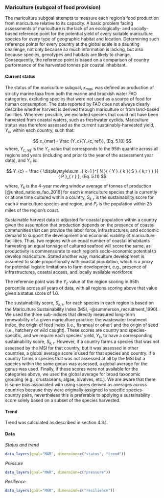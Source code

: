 ### Mariculture (subgoal of food provision)

The mariculture subgoal attempts to measure each region's food production from mariculture relative to its capacity. A basic problem facing assessments of mariculture is the lack of an ecologically- and socially-based reference point for the potential yield of every suitable mariculture species for every type of geographic habitat and location. Determining such reference points for every country at the global scale is a daunting challenge, not only because so much information is lacking, but also because species, genotypes and habitats are likely to change. Consequently, the reference point is based on a comparison of country performance of the harvested tonnes per coastal inhabitant. 


#### Current status
The status of the mariculture subgoal, $x_{mar}$, was defined as production of strictly marine taxa from both the marine and brackish water FAO categories, excluding species that were not used as a source of food for human consumption. The data reported by FAO does not always clearly describe whether harvest is derived through mariculture or from land-based facilities. Wherever possible, we excluded species that could not have been harvested from coastal waters, such as freshwater cyclids. Mariculture status was therefore assessed as the current sustainably-harvested yield, $Y_{c}$, within each country, such that:

$$
x_{mar}= \frac {Y_c}{Y_{c, ref}},   (Eq. 5.10)
$$
where, $Y_{c,ref}$ is the $Y_c$ value that corresponds to the 95th quantile across all regions and years (including and prior to the year of the assessment year data), and $Y_c$ is: 

$$
Y_{c}  = \frac { \displaystyle\sum _{ k=1 }^{ N }{ { Y }_{ k }{ S }_{ k,r } }  }{ { P }_{ r } }, (Eq. 5.11)
$$


where, $Y_{k}$ is the 4-year moving window average of tonnes of production [@united_nations_fao_2016] for each ${k}$ mariculture species that is currently or at one time cultured within a country, $S_{k,r}$ is the sustainability score for each $k$ mariculture species and region, and $P_{r}$ is the population within 25 miles of the region's coast.

Sustainable harvest data is adjusted for coastal population within a country given the assumption that production depends on the presence of coastal communities that can provide the labor force, infrastructures, and economic demand to support the development and economic viability of mariculture facilities. Thus, two regions with an equal number of coastal inhabitants harvesting an equal tonnage of cultured seafood will score the same, as productivity is commensurate to each region’s socio-economic potential to develop mariculture. Stated another way, mariculture development is assumed to scale proportionally with coastal population, which is a proxy for potential logistic limitations to farm development, e.g., presence of infrastructures, coastal access, and locally available workforce. 

The reference point was the $Y_c$ value of the region scoring in 95th percentile across all years of data, with all regions scoring above that value given a status score of 1.0.

The sustainability score, $S_{k,r}$, for each species in each region is based on the Mariculture Sustainability Index (MSI, -@summerson_recruitment_1990). We used the three sub-indices that directly measured long-term renewability of a given mariculture practice: the wastewater treatment index, the origin of feed index (i.e., fishmeal or other) and the origin of seed (i.e., hatchery or wild caught). These scores are country and species-specific, and we require each species’ yield, $Y_{k}$, to have a corresponding sustainability score, $S_{k,r}$. However, if a country farms a species that was not assessed by the MSI for that country, but it was assessed in other countries, a global average score is used for that species and country. If a country farms a species that was not assessed at all by the MSI but a species within the same genus was assessed, a global average for the genus was used. Finally, if these scores were not available for the categories above, we used the global average for broad taxonomic grouping (e.g., crustaceans, algae, bivalves, etc.). We are aware that there is some bias associated with using scores derived as averages across countries because they were originally assigned to specific species-country pairs, nevertheless this is preferable to applying a sustainability score solely based on a subset of the species harvested.

#### Trend
Trend was calculated as described in section 4.3.1.

#### Data
_Status and trend_

```r
data_layers(goal="MAR", dimension=c("status", "trend"))
```

_Pressure_

```r
data_layers(goal="MAR", dimension=c("pressure"))
```

_Resilience_

```r
data_layers(goal="MAR", dimension=c("resilience"))

```
